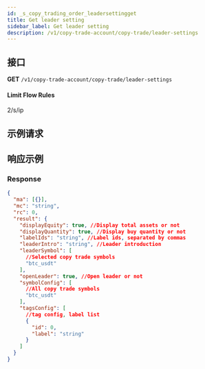 ```yaml
---
id: _s_copy_trading_order_leadersettingget
title: Get leader setting
sidebar_label: Get leader setting
description: /v1/copy-trade-account/copy-trade/leader-settings
---
```


## 接口

**GET** `/v1/copy-trade-account/copy-trade/leader-settings`

#### **Limit Flow Rules**

2/s/ip

## 示例请求

## 响应示例

### Response

```json
{
  "ma": [{}],
  "mc": "string",
  "rc": 0,
  "result": {
    "displayEquity": true, //Display total assets or not
    "displayQuantity": true, //Display buy quantity or not
    "labelIds": "string", //Label ids, separated by commas
    "leaderIntro": "string", //Leader introduction
    "leaderSymbol": [
      //Selected copy trade symbols
      "btc_usdt"
    ],
    "openLeader": true, //Open leader or not
    "symbolConfig": [
      //All copy trade symbols
      "btc_usdt"
    ],
    "tagsConfig": [
      //tag config, label list
      {
        "id": 0,
        "label": "string"
      }
    ]
  }
}
```
